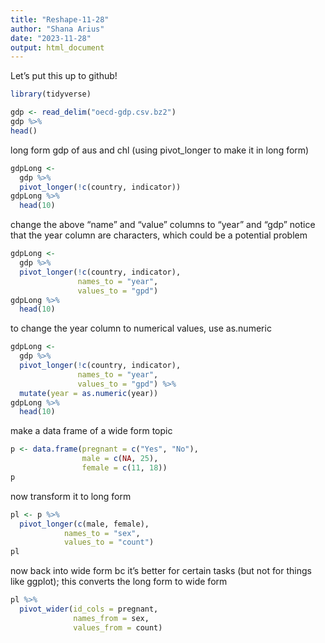 ---
title: "Reshape-11-28"
author: "Shana Arius"
date: "2023-11-28"
output: html_document
---

Let's put this up to github!

```{r}
library(tidyverse)

```


```{r}
gdp <- read_delim("oecd-gdp.csv.bz2")
gdp %>% 
head()
```

long form gdp of aus and chl (using pivot_longer to make it in long form)

```{r}
gdpLong <- 
  gdp %>% 
  pivot_longer(!c(country, indicator))
gdpLong %>% 
  head(10)
```

change the above "name" and "value" columns to "year" and "gdp"
notice that the year column are characters, which could be a potential problem
```{r}
gdpLong <- 
  gdp %>% 
  pivot_longer(!c(country, indicator),
               names_to = "year",
               values_to = "gpd")
gdpLong %>% 
  head(10)
```

to change the year column to numerical values, use as.numeric
```{r}
gdpLong <- 
  gdp %>% 
  pivot_longer(!c(country, indicator),
               names_to = "year",
               values_to = "gpd") %>% 
  mutate(year = as.numeric(year))
gdpLong %>% 
  head(10)

```



make a data frame of a wide form topic
```{r}
p <- data.frame(pregnant = c("Yes", "No"),
            	male = c(NA, 25),
            	female = c(11, 18))
p

```

now transform it to long form 
```{r}
pl <- p %>%
  pivot_longer(c(male, female),
           	names_to = "sex",
           	values_to = "count")
pl


```


now back into wide form bc it's better for certain tasks (but not for things like ggplot); this converts the long form to wide form
```{r}
pl %>% 
  pivot_wider(id_cols = pregnant,
              names_from = sex, 
              values_from = count)
```

